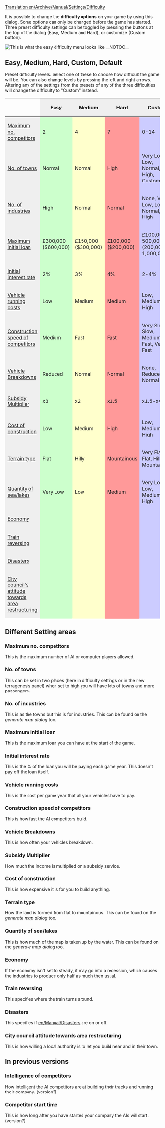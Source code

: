 [[Translation:en/Archive/Manual/Settings/Difficulty]]

{{en/Mergeto|en/Archive/Manual/Settings/Difficulty}}
{{en/-}}{{en/Manual/Navigation}}

It is possible to change the '''difficulty options''' on your game by using this dialog. Some options can only be changed before the game has started. Three preset difficulty settings can be toggled by pressing the buttons at the top of the dialog (Easy, Medium and Hard), or customize (Custom button).

[[File:en/Archive/Manual/Settings/DiffcultyWindow.png|center|frame|This is what the easy difficulty menu looks like]]
__NOTOC__

==Easy, Medium, Hard, Custom, Default==
Preset difficulty levels. Select one of these to choose how difficult the game will be. You can also change levels by pressing the left and right arrows. Altering any of the settings from the presets of any of the three difficulties will change the difficulty to "Custom" instead.

{|border="1" cellspacing="2" cellpadding="3" rules="all" style="margin:1em 1em 1em 0; border:solid 1px #AAAAAA;"
|-
!width="40%" |
!width="10%" style="background: #efefef"|Easy
!width="10%" style="background: #efefef"|Medium
!width="10%" style="background: #efefef"|Hard
!width="20%" style="background: #efefef"|Custom
!width="10%" style="background: #efefef"|Default
|- align="center"
|align="left" style="background: #efefef"|[[#maximum-no-competitors|Maximum no. competitors]]
|style="background: #ccffcc"|2
|style="background: #ffffcc"|4
|style="background: #ff9999"|7
|style="background: #ccccff"|0-14
|style="background: #ffdead"|0
|- align="center"
|align="left" style="background: #efefef"|[[#no-of-towns|No. of towns]]
|style="background: #ccffcc"|Normal
|style="background: #ffffcc"|Normal
|style="background: #ff9999"|High
|style="background: #ccccff"|Very Low, Low, Normal, High, Custom
|style="background: #ffdead"|High
|- align="center"
|align="left" style="background: #efefef"|[[#no-of-industries|No. of industries]]
|style="background: #ccffcc"|High
|style="background: #ffffcc"|Normal
|style="background: #ff9999"|Normal
|style="background: #ccccff"|None, Very Low, Low, Normal, High
|style="background: #ffdead"|High
|- align="center"
|align="left" style="background: #efefef"|[[#maximum-initial-loan|Maximum initial loan]]
|style="background: #ccffcc"|£300,000 ($600,000)
|style="background: #ffffcc"|£150,000 ($300,000)
|style="background: #ff9999"|£100,000 ($200,000)
|style="background: #ccccff"|£100,000-500,000 (200,000-1,000,000$)
|style="background: #ffdead"|£500,000 ($1,000,000)
|- align="center"
|align="left" style="background: #efefef"|[[#initial-interest-rate|Initial interest rate]]
|style="background: #ccffcc"|2%
|style="background: #ffffcc"|3%
|style="background: #ff9999"|4%
|style="background: #ccccff"|2-4%
|style="background: #ffdead"|2%
|- align="center"
|align="left" style="background: #efefef"|[[#vehicle-running-costs|Vehicle running costs]]
|style="background: #ccffcc"|Low
|style="background: #ffffcc"|Medium
|style="background: #ff9999"|Medium
|style="background: #ccccff"|Low, Medium, High
|style="background: #ffdead"|Low
|- align="center"
|align="left" style="background: #efefef"|[[#construction-speed-of-competitors|Construction speed of competitors]]
|style="background: #ccffcc"|Medium
|style="background: #ffffcc"|Fast
|style="background: #ff9999"|Fast
|style="background: #ccccff"|Very Slow, Slow, Medium, Fast, Very Fast
|style="background: #ffdead"|Medium
|- align="center"
|align="left" style="background: #efefef"|[[#vehicle-breakdowns|Vehicle Breakdowns]]
|style="background: #ccffcc"|Reduced
|style="background: #ffffcc"|Normal
|style="background: #ff9999"|Normal
|style="background: #ccccff"|None, Reduced, Normal
|style="background: #ffdead"|None
|- align="center"
|align="left" style="background: #efefef"|[[#subsidy-multiplier|Subsidy Multiplier]]
|style="background: #ccffcc"|x3
|style="background: #ffffcc"|x2
|style="background: #ff9999"|x1.5
|style="background: #ccccff"|x1.5-x4
|style="background: #ffdead"|x4
|- align="center"
|align="left" style="background: #efefef"|[[#cost-of-construction|Cost of construction]]
|style="background: #ccffcc"|Low
|style="background: #ffffcc"|Medium
|style="background: #ff9999"|High
|style="background: #ccccff"|Low, Medium, High
|style="background: #ffdead"|Low
|- align="center"
|align="left" style="background: #efefef"|[[#terrain-type|Terrain type]]
|style="background: #ccffcc"|Flat
|style="background: #ffffcc"|Hilly
|style="background: #ff9999"|Mountainous
|style="background: #ccccff"|Very Flat, Flat, Hilly, Mountainous
|style="background: #ffdead"|Hilly
|- align="center"
|align="left" style="background: #efefef"|[[#quantity-of-sea-lakes|Quantity of sea/lakes]]
|style="background: #ccffcc"|Very Low
|style="background: #ffffcc"|Low
|style="background: #ff9999"|Medium
|style="background: #ccccff"|Very Low, Low, Medium, High
|style="background: #ffdead"|Low
|- align="center"
|align="left" style="background: #efefef"|[[#economy|Economy]]
|style="background: #ccffcc"|
|style="background: #ffffcc"|
|style="background: #ff9999"|
|style="background: #ccccff"|
|style="background: #ffdead"|
|- align="center"
|align="left" style="background: #efefef"|[[#train-reversing|Train reversing]]
|style="background: #ccffcc"|
|style="background: #ffffcc"|
|style="background: #ff9999"|
|style="background: #ccccff"|
|style="background: #ffdead"|
|- align="center"
|align="left" style="background: #efefef"|[[#disasters|Disasters]]
|style="background: #ccffcc"|
|style="background: #ffffcc"|
|style="background: #ff9999"|
|style="background: #ccccff"|
|style="background: #ffdead"|
|- align="center"
|align="left" style="background: #efefef"|[[#city-council-s-attitude-towards-area-restructuring|City council's attitude towards area restructuring]]
|style="background: #ccffcc"|
|style="background: #ffffcc"|
|style="background: #ff9999"|
|style="background: #ccccff"|
|style="background: #ffdead"|
|}

==Different Setting areas==
===Maximum no. competitors===
This is the maximum number of AI or computer players allowed.

===No. of towns===
This can be set in two places (here in difficulty settings or in the new terragenesis panel) when set to high you will have lots of towns and more passengers.

===No. of industries===
This is as the towns but this is for industries. This can be found on the ''generate map dialog'' too.

===Maximum initial loan===
This is the maximum loan you can have at the start of the game.

===Initial interest rate===
This is the % of the loan you will be paying each game year. This doesn't pay off the loan itself.

===Vehicle running costs===
This is the cost per game year that all your vehicles have to pay. 

===Construction speed of competitors===
This is how fast the AI competitors build.

===Vehicle Breakdowns===
This is how often your vehicles breakdown.

===Subsidy Multiplier===
How much the income is multiplied on a subsidy service.

===Cost of construction===
This is how expensive it is for you to build anything.

===Terrain type===
How the land is formed from flat to mountainous. This can be found on the ''generate map dialog'' too.

===Quantity of sea/lakes===
This is how much of the map is taken up by the water. This can be found on the ''generate map dialog'' too.

===Economy===
If the economy isn't set to steady, it may go into a recession, which causes the industries to produce only half as much then usual. 

===Train reversing===
This specifies where the train turns around.

===Disasters===
This specifies if [[en/Manual/Disasters]] are on or off.

===City council attitude towards area restructuring===
This is how willing a local authority is to let you build near and in their town.

==In previous versions==
===Intelligence of competitors===
How intelligent the AI competitors are at building their tracks and running their company. (version?)

===Competitor start time===
This is how long after you have started your company the AIs will start. (version?)